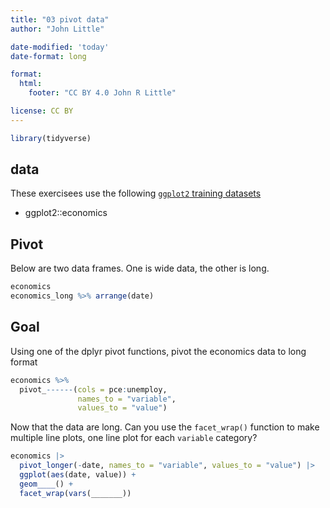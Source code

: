 ```yaml
---
title: "03 pivot data"
author: "John Little"

date-modified: 'today'
date-format: long

format: 
  html:
    footer: "CC BY 4.0 John R Little"

license: CC BY    
---
```


```r
library(tidyverse)
```

## data

These exercisees use the following [`ggplot2` training datasets](https://ggplot2.tidyverse.org/reference/index.html#section-data)

-   ggplot2::economics

## Pivot

Below are two data frames. One is wide data, the other is long.

```r
economics
economics_long %>% arrange(date)
```

## Goal

Using one of the dplyr pivot functions, pivot the economics data to long format

```r
economics %>% 
  pivot_------(cols = pce:unemploy, 
               names_to = "variable", 
               values_to = "value") 
```

Now that the data are long. Can you use the `facet_wrap()` function to make multiple line plots, one line plot for each `variable` category?

```r
economics |> 
  pivot_longer(-date, names_to = "variable", values_to = "value") |> 
  ggplot(aes(date, value)) +
  geom____() + 
  facet_wrap(vars(_______))
```
